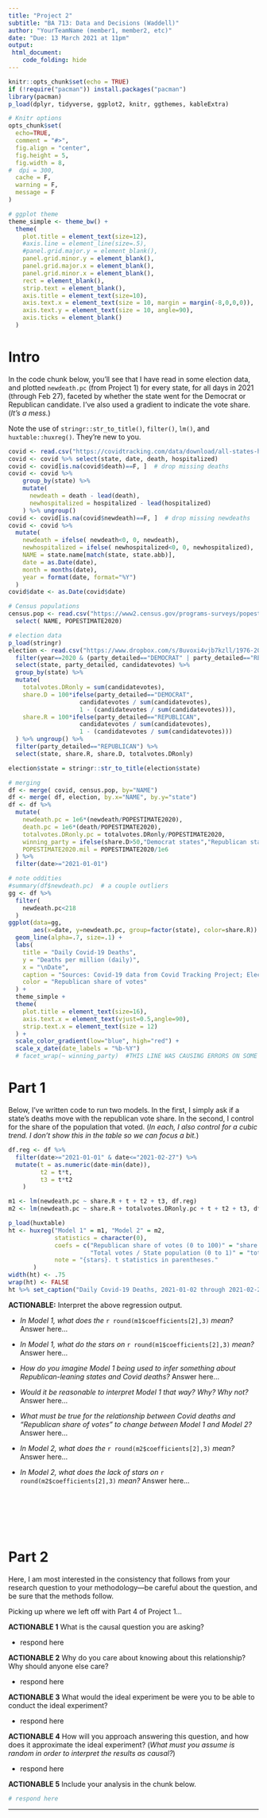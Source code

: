 ---
title: "Project 2"
subtitle: "BA 713: Data and Decisions (Waddell)"
author: "YourTeamName (member1, member2, etc)"
date: "Due: 13 March 2021 at 11pm"
output: 
 html_document:
    code_folding: hide
---

```{r setup, include=FALSE}
knitr::opts_chunk$set(echo = TRUE)
if (!require("pacman")) install.packages("pacman") 
library(pacman)
p_load(dplyr, tidyverse, ggplot2, knitr, ggthemes, kableExtra)

# Knitr options
opts_chunk$set(
  echo=TRUE, 
  comment = "#>",
  fig.align = "center",
  fig.height = 5,
  fig.width = 8,
#  dpi = 300,
  cache = F,
  warning = F,
  message = F
)

# ggplot theme
theme_simple <- theme_bw() + 
  theme(
    plot.title = element_text(size=12),
    #axis.line = element_line(size=.5),
    #panel.grid.major.y = element_blank(),
    panel.grid.minor.y = element_blank(),
    panel.grid.major.x = element_blank(),
    panel.grid.minor.x = element_blank(),
    rect = element_blank(),
    strip.text = element_blank(),
    axis.title = element_text(size=10),
    axis.text.x = element_text(size = 10, margin = margin(-8,0,0,0)),
    axis.text.y = element_text(size = 10, angle=90),
    axis.ticks = element_blank()
  )
```

# Intro

In the code chunk below, you'll see that I have read in some election data, and plotted `newdeath.pc` (from Project 1) for every state, for all days in 2021 (through Feb 27), faceted by whether the state went for the Democrat or Republican candidate. I've also used a gradient to indicate the vote share. (_It's a mess._)

Note the use of `stringr::str_to_title()`, `filter()`, `lm()`, and `huxtable::huxreg()`. They're new to you. 

```{r, echo=T}
covid <- read.csv("https://covidtracking.com/data/download/all-states-history.csv")
covid <- covid %>% select(state, date, death, hospitalized)
covid <- covid[is.na(covid$death)==F, ]  # drop missing deaths
covid <- covid %>%
    group_by(state) %>% 
    mutate(
      newdeath = death - lead(death),
      newhospitalized = hospitalized - lead(hospitalized)
    ) %>% ungroup()
covid <- covid[is.na(covid$newdeath)==F, ]  # drop missing newdeaths
covid <- covid %>%
  mutate(
    newdeath = ifelse( newdeath<0, 0, newdeath),
    newhospitalized = ifelse( newhospitalized<0, 0, newhospitalized),
    NAME = state.name[match(state, state.abb)],
    date = as.Date(date),
    month = months(date),
    year = format(date, format="%Y")
  )
covid$date <- as.Date(covid$date)

# Census populations
census.pop <- read.csv("https://www2.census.gov/programs-surveys/popest/datasets/2010-2020/national/totals/nst-est2020.csv") %>%
  select( NAME, POPESTIMATE2020) 

# election data
p_load(stringr)
election <- read.csv("https://www.dropbox.com/s/8uvoxi4vjb7kzll/1976-2020-president.csv?dl=1") %>%
  filter(year==2020 & (party_detailed=="DEMOCRAT" | party_detailed=="REPUBLICAN")) %>%
  select(state, party_detailed, candidatevotes) %>%
  group_by(state) %>%
  mutate(
    totalvotes.DRonly = sum(candidatevotes),
    share.D = 100*ifelse(party_detailed=="DEMOCRAT", 
                    candidatevotes / sum(candidatevotes), 
                    1 - (candidatevotes / sum(candidatevotes))),
    share.R = 100*ifelse(party_detailed=="REPUBLICAN", 
                    candidatevotes / sum(candidatevotes), 
                    1 - (candidatevotes / sum(candidatevotes)))
  ) %>% ungroup() %>%
  filter(party_detailed=="REPUBLICAN") %>% 
  select(state, share.R, share.D, totalvotes.DRonly)

election$state = stringr::str_to_title(election$state)

# merging 
df <- merge( covid, census.pop, by="NAME")
df <- merge( df, election, by.x="NAME", by.y="state")
df <- df %>% 
  mutate(
    newdeath.pc = 1e6*(newdeath/POPESTIMATE2020),
    death.pc = 1e6*(death/POPESTIMATE2020),
    totalvotes.DRonly.pc = totalvotes.DRonly/POPESTIMATE2020,
    winning_party = ifelse(share.D>50,"Democrat states","Republican states"),
    POPESTIMATE2020.mil = POPESTIMATE2020/1e6
  ) %>% 
  filter(date>="2021-01-01")

# note oddities
#summary(df$newdeath.pc)  # a couple outliers
gg <- df %>% 
  filter(
    newdeath.pc<218
  )
ggplot(data=gg, 
       aes(x=date, y=newdeath.pc, group=factor(state), color=share.R)) +
  geom_line(alpha=.7, size=.1) + 
  labs(
    title = "Daily Covid-19 Deaths",
    y = "Deaths per million (daily)",
    x = "\nDate",
    caption = "Sources: Covid-19 data from Covid Tracking Project; Election data from MIT Election Data + Science Lab",
    color = "Republican share of votes"
  ) +
  theme_simple +
  theme(
    plot.title = element_text(size=16),
    axis.text.x = element_text(vjust=0.5,angle=90),
    strip.text.x = element_text(size = 12)
  ) + 
  scale_color_gradient(low="blue", high="red") +
  scale_x_date(date_labels = "%b-%Y") 
  # facet_wrap(~ winning_party)  #THIS LINE WAS CAUSING ERRORS ON SOME CLOUD SERVERS, SO I'VE COMMENTED IT OUT FOR NOW
```


# Part 1

Below, I've written code to run two models. In the first, I simply ask if a state's deaths move with the republican vote share. In the second, I control for the share of the population that voted. (_In each, I also control for a cubic trend. I don't show this in the table so we can focus a bit._)

``` {r, echo=T}
df.reg <- df %>%
  filter(date>="2021-01-01" & date<="2021-02-27") %>%
  mutate(t = as.numeric(date-min(date)),
         t2 = t*t,
         t3 = t*t2
    )

m1 <- lm(newdeath.pc ~ share.R + t + t2 + t3, df.reg)
m2 <- lm(newdeath.pc ~ share.R + totalvotes.DRonly.pc + t + t2 + t3, df.reg)

p_load(huxtable)
ht <- huxreg("Model 1" = m1, "Model 2" = m2,
             statistics = character(0),
             coefs = c("Republican share of votes (0 to 100)" = "share.R", 
                       "Total votes / State population (0 to 1)" = "totalvotes.DRonly.pc"),
             note = "{stars}. t statistics in parentheses."
       )
width(ht) <- .75
wrap(ht) <- FALSE
ht %>% set_caption("Daily Covid-19 Deaths, 2021-01-02 through 2021-02-27")
```

**ACTIONABLE:** Interpret the above regression output. 

- _In Model 1, what does the_ `r round(m1$coefficients[2],3)` _mean?_ Answer here...

- _In Model 1, what do the stars on_ `r round(m1$coefficients[2],3)` _mean?_ Answer here...

- _How do you imagine Model 1 being used to infer something about Republican-leaning states and Covid deaths?_ Answer here...

- _Would it be reasonable to interpret Model 1 that way? Why? Why not?_ Answer here...

- _What must be true for the relationship between Covid deaths and "Republican share of votes" to change between Model 1 and Model 2?_ Answer here...

- _In Model 2, what does the_ `r round(m2$coefficients[2],3)` _mean?_ Answer here...

- _In Model 2, what does the lack of stars on_ `r round(m2$coefficients[2],3)` _mean?_ Answer here...


<br>
---
<br>


# Part 2

Here, I am most interested in the consistency that follows from your research question to your methodology&mdash;be careful about the question, and be sure that the methods follow.  


Picking up where we left off with Part 4 of Project 1...


**ACTIONABLE 1** What is the causal question you are asking?

- respond here

**ACTIONABLE 2** Why do you care about knowing about this relationship? Why should anyone else care?

- respond here 

**ACTIONABLE 3** What would the ideal experiment be were you to be able to conduct the ideal experiment?

- respond here

**ACTIONABLE 4** How will you approach answering this question, and how does it approximate the ideal experiment? (_What must you assume is random in order to interpret the results as causal?_)

- respond here

**ACTIONABLE 5** Include your analysis in the chunk below.

``` {r, echo=T}
# respond here

```


---
<br><br><br><br>



